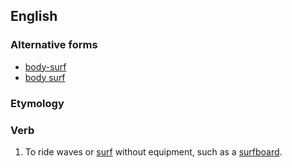 {{also|body-surf|body surf}}

==English==

===Alternative forms===
* [[body-surf]]
* [[body surf]]

===Etymology===
{{compound|en|body|surf}}

===Verb===
{{en-verb}}

# To ride waves or [[surf]] without equipment, such as a [[surfboard]].
